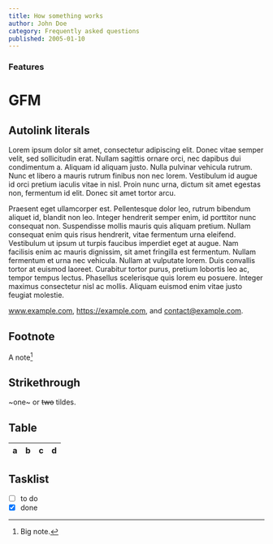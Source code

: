 ```yaml
---
title: How something works
author: John Doe
category: Frequently asked questions
published: 2005-01-10
---
```


### Features
# GFM

## Autolink literals

Lorem ipsum dolor sit amet, consectetur adipiscing elit. Donec vitae semper velit, sed sollicitudin erat. Nullam sagittis ornare orci, nec dapibus dui condimentum a. Aliquam id aliquam justo. Nulla pulvinar vehicula rutrum. Nunc et libero a mauris rutrum finibus non nec lorem. Vestibulum id augue id orci pretium iaculis vitae in nisl. Proin nunc urna, dictum sit amet egestas non, fermentum id elit. Donec sit amet tortor arcu.

Praesent eget ullamcorper est. Pellentesque dolor leo, rutrum bibendum aliquet id, blandit non leo. Integer hendrerit semper enim, id porttitor nunc consequat non. Suspendisse mollis mauris quis aliquam pretium. Nullam consequat enim quis risus hendrerit, vitae fermentum urna eleifend. Vestibulum ut ipsum ut turpis faucibus imperdiet eget at augue. Nam facilisis enim ac mauris dignissim, sit amet fringilla est fermentum. Nullam fermentum et urna nec vehicula. Nullam at vulputate lorem. Duis convallis tortor at euismod laoreet. Curabitur tortor purus, pretium lobortis leo ac, tempor tempus lectus. Phasellus scelerisque quis lorem eu posuere. Integer maximus consectetur nisl ac mollis. Aliquam euismod enim vitae justo feugiat molestie.

www.example.com, https://example.com, and contact@example.com.

## Footnote

A note[^1]

[^1]: Big note.

## Strikethrough

~one~ or ~~two~~ tildes.

## Table

| a | b  |  c |  d  |
| - | :- | -: | :-: |

## Tasklist

* [ ] to do
* [x] done
